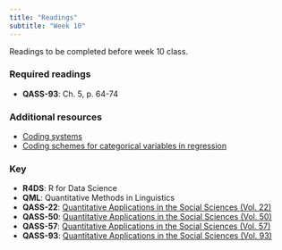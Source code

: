 ```yaml
---
title: "Readings"
subtitle: "Week 10"
---
```


Readings to be completed before week 10 class. 

### Required readings

- **QASS-93**: Ch. 5, p. 64-74


### Additional resources

- [Coding systems](https://stats.idre.ucla.edu/r/library/r-library-contrast-coding-systems-for-categorical-variables/)
- [Coding schemes for categorical variables in regression](https://www.polyu.edu.hk/cbs/sjpolit/coding_schemes.html)



### Key 

- **R4DS**: R for Data Science
- **QML**: Quantitative Methods in Linguistics
- **QASS-22**: [Quantitative Applications in the Social Sciences (Vol. 22)](https://www.jvcasillas.com/syllabi/589/refs/files/qass_22_applied_regression_an_introduction.pdf)
- **QASS-50**: [Quantitative Applications in the Social Sciences (Vol. 50)](https://www.jvcasillas.com/syllabi/589/refs/files/qass_50_multiple_regression_in_practice.pdf)
- **QASS-57**: [Quantitative Applications in the Social Sciences (Vol. 57)](https://www.jvcasillas.com/syllabi/589/refs/files/qass_57_understanding_regression_analysis_an_introductory_guide.pdf)
- **QASS-93**: [Quantitative Applications in the Social Sciences (Vol. 93)](https://www.jvcasillas.com/syllabi/589/refs/files/qass_93_regression_with_dummy_variables.pdf)
